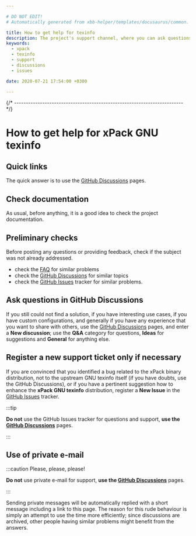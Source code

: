 ```yaml
---

# DO NOT EDIT!
# Automatically generated from xbb-helper/templates/docusaurus/common.

title: How to get help for texinfo
description: The project's support channel, where you can ask questions, start discussions, and report issues.
keywords:
  - xpack
  - texinfo
  - support
  - discussions
  - issues

date: 2020-07-21 17:54:00 +0300

---
```



{/* ------------------------------------------------------------------------ */}

# How to get help for xPack GNU texinfo

## Quick links

The quick answer is to use the
[GitHub Discussions](https://github.com/xpack-dev-tools/texinfo-xpack/discussions/) pages.

## Check documentation

As usual, before anything, it is a good idea to check the project
documentation.

<Documentation/>

## Preliminary checks

Before posting any questions or providing feedback,
check if the subject was not already addressed.

- check the [FAQ](/docs/faq/)
for similar problems
- check the [GitHub Discussions](https://github.com/xpack-dev-tools/texinfo-xpack/discussions/) for
similar topics
- check the
[GitHub Issues](https://github.com/xpack-dev-tools/texinfo-xpack/issues/)
tracker for similar problems.

## Ask questions in GitHub Discussions

If you still could not find a solution, if you have interesting use
cases, if you have custom configurations, and generally if you have
any experience that you want to share with others, use the
[GitHub Discussions](https://github.com/xpack-dev-tools/texinfo-xpack/discussions/) pages,
and enter a **New discussion**; use the **Q&A** category for questions, **Ideas** for suggestions and **General** for anything else.

## Register a new support ticket only if necessary

If you are convinced that you identified a bug related to the xPack binary
distribution, not to the upstream GNU texinfo itself
(if you have doubts, use the GitHub Discussions),
or if you have a pertinent suggestion how to enhance the **xPack GNU texinfo**
distribution, register a **New Issue** in the
[GitHub Issues](https://github.com/xpack-dev-tools/texinfo-xpack/issues/)
tracker.

:::tip

**Do not** use the GitHub Issues tracker
for questions and support, **use the
[GitHub Discussions](https://github.com/xpack-dev-tools/texinfo-xpack/discussions/)** pages.

:::

## Use of private e-mail

:::caution Please, please, please!

**Do not** use
private e-mail for support, **use the
[GitHub Discussions](https://github.com/xpack-dev-tools/texinfo-xpack/discussions/)** pages.

:::

Sending private messages will be automatically replied with
a short message including a link to this page.
The reason for this rude behaviour is simply an attempt to use
the time more efficiently; since discussions are archived, other people
having similar problems might benefit from the answers.

